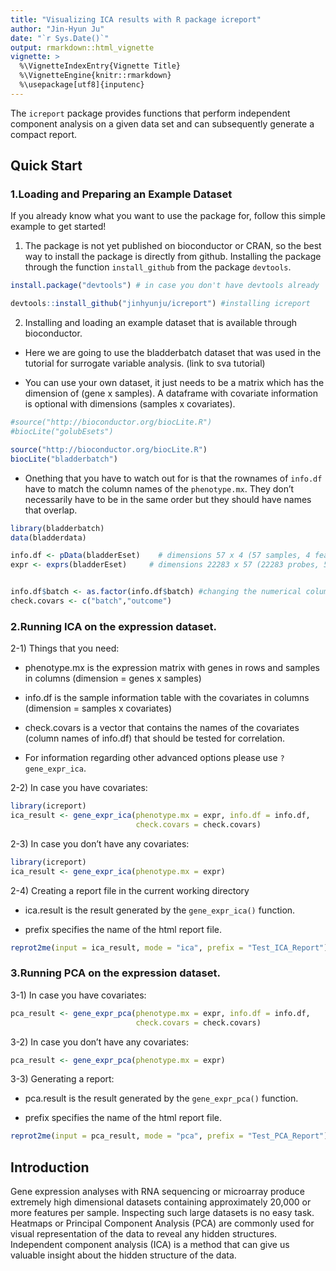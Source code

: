 ```yaml
---
title: "Visualizing ICA results with R package icreport"
author: "Jin-Hyun Ju"
date: "`r Sys.Date()`"
output: rmarkdown::html_vignette
vignette: >
  %\VignetteIndexEntry{Vignette Title}
  %\VignetteEngine{knitr::rmarkdown}
  %\usepackage[utf8]{inputenc}
---
```


The `icreport` package provides functions that perform independent component analysis on a given data set and can subsequently generate a compact report. 

## Quick Start

### 1.Loading and Preparing an Example Dataset

If you already know what you want to use the package for, follow this simple example to get started!

1) The package is not yet published on bioconductor or CRAN, so the best way to install the package is directly from github. Installing the package through the function ```install_github``` from the package ```devtools```.

```r
install.package("devtools") # in case you don't have devtools already

devtools::install_github("jinhyunju/icreport") #installing icreport
```

2) Installing and loading an example dataset that is available through bioconductor.

- Here we are going to use the bladderbatch dataset that was used in the tutorial for surrogate variable analysis. (link to sva tutorial)

- You can use your own dataset, it just needs to be a matrix which has the dimension of (gene x samples). A dataframe with covariate information is optional with dimensions (samples x covariates). 

```r
#source("http://bioconductor.org/biocLite.R")
#biocLite("golubEsets")

source("http://bioconductor.org/biocLite.R")
biocLite("bladderbatch")
```

- Onething that you have to watch out for is that the rownames of ```info.df``` have to match the column names of the ```phenotype.mx```. They don't necessarily have to be in the same order but they should have names that overlap. 

```r
library(bladderbatch)
data(bladderdata)

info.df <- pData(bladderEset)    # dimensions 57 x 4 (57 samples, 4 features) is the info.df 
expr <- exprs(bladderEset)     # dimensions 22283 x 57 (22283 probes, 57 samples)


info.df$batch <- as.factor(info.df$batch) #changing the numerical column into factors
check.covars <- c("batch","outcome")

```

### 2.Running ICA on the expression dataset. 

2-1) Things that you need:

- phenotype.mx is the expression matrix with genes in rows and samples in columns (dimension = genes x samples)

- info.df is the sample information table with the covariates in columns (dimension = samples x covariates)

- check.covars is a vector that contains the names of the covariates (column names of info.df) that should be tested for correlation. 

- For information regarding other advanced options please use ```?gene_expr_ica```.

2-2) In case you have covariates:

```r
library(icreport)
ica_result <- gene_expr_ica(phenotype.mx = expr, info.df = info.df, 
                            check.covars = check.covars)

```

2-3) In case you don't have any covariates:

```r
library(icreport)
ica_result <- gene_expr_ica(phenotype.mx = expr)

```

2-4) Creating a report file in the current working directory

- ica.result is the result generated by the ```gene_expr_ica()``` function.

- prefix specifies the name of the html report file. 

```r
reprot2me(input = ica_result, mode = "ica", prefix = "Test_ICA_Report")
```

### 3.Running PCA on the expression dataset. 

3-1) In case you have covariates:

```r

pca_result <- gene_expr_pca(phenotype.mx = expr, info.df = info.df, 
                            check.covars = check.covars)

```

3-2) In case you don't have any covariates:

```r

pca_result <- gene_expr_pca(phenotype.mx = expr)

```

3-3) Generating a report:

- pca.result is the result generated by the ```gene_expr_pca()``` function.

- prefix specifies the name of the html report file. 

```r
reprot2me(input = pca_result, mode = "pca", prefix = "Test_PCA_Report")
```


## Introduction

Gene expression analyses with RNA sequencing or microarray produce extremely high dimensional datasets containing approximately 20,000 or more features per sample. Inspecting such large datasets is no easy task. Heatmaps or Principal Component Analysis (PCA) are commonly used for visual representation of the data to reveal any hidden structures. Independent component analysis (ICA) is a method that can give us valuable insight about the hidden structure of the data. 

